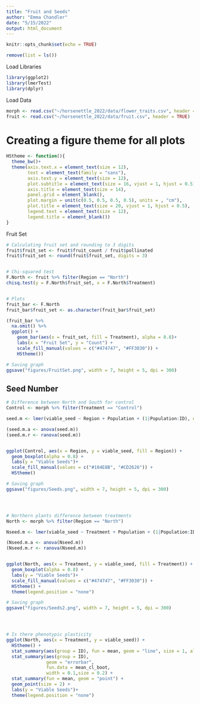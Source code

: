 ```yaml
---
title: "Fruit and Seeds"
author: "Emma Chandler"
date: "5/15/2022"
output: html_document
---
```


```r
knitr::opts_chunk$set(echo = TRUE)
```



```r
remove(list = ls())
```

Load Libraries
```r
library(ggplot2)
library(lmerTest)
library(dplyr)
```

Load Data
```r
morph <- read.csv("~/horsenettle_2022/data/flower_traits.csv", header = TRUE)
fruit <- read.csv("~/horsenettle_2022/data/fruit.csv", header = TRUE)

```

# Creating a figure theme for all plots
```r
HStheme <- function(){            
  theme_bw()+                          
  theme(axis.text.x = element_text(size = 12), 
        text = element_text(family = "sans"), 
        axis.text.y = element_text(size = 12),
        plot.subtitle = element_text(size = 16, vjust = 1, hjust = 0.5),
        axis.title = element_text(size = 14),
        panel.grid = element_blank(),
        plot.margin = unit(c(0.5, 0.5, 0.5, 0.5), units = , "cm"),
        plot.title = element_text(size = 20, vjust = 1, hjust = 0.5),
        legend.text = element_text(size = 12),
        legend.title = element_blank())
}
```



Fruit Set
```r

# Calculating fruit set and rounding to 3 digits
fruit$fruit_set <- fruit$fruit_count / fruit$pollinated
fruit$fruit_set <- round(fruit$fruit_set, digits = 3)


# Chi-squared test
F.North <- fruit %>% filter(Region == "North")
chisq.test(y = F.North$fruit_set, x = F.North$Treatment)


# Plots
fruit_bar <- F.North
fruit_bar$fruit_set <- as.character(fruit_bar$fruit_set)

(fruit_bar %>% 
  na.omit() %>% 
  ggplot() + 
    geom_bar(aes(x = fruit_set, fill = Treatment), alpha = 0.8)+ 
    labs(x = "Fruit Set", y = "Count") +
    scale_fill_manual(values = c("#474747", "#FF3030")) + 
    HStheme())

# Saving graph
ggsave("figures/FruitSet.png", width = 7, height = 5, dpi = 300)

```



## Seed Number
```r


# Difference between North and South for control
Control <- morph %>% filter(Treatment == "Control")

seed.m <- lmer(viable_seed ~ Region + Population + (1|Population:ID), data = Control)

(seed.m.a <- anova(seed.m))
(seed.m.r <- ranova(seed.m))


ggplot(Control, aes(x = Region, y = viable_seed, fill = Region)) +
  geom_boxplot(alpha = 0.8) +
  labs(y = "Viable Seeds")+
  scale_fill_manual(values = c("#104E8B", "#CD2626")) +
  HStheme()

# Saving graph
ggsave("figures/Seeds.png", width = 7, height = 5, dpi = 300)




# Northern plants difference between treatments
North <- morph %>% filter(Region == "North")

Nseed.m <- lmer(viable_seed ~ Treatment + Population + (1|Population:ID), data = North)

(Nseed.m.a <- anova(Nseed.m))
(Nseed.m.r <- ranova(Nseed.m))


ggplot(North, aes(x = Treatment, y = viable_seed, fill = Treatment)) +
  geom_boxplot(alpha = 0.8) +
  labs(y = "Viable Seeds")+
  scale_fill_manual(values = c("#474747", "#FF3030")) +
  HStheme() +
  theme(legend.position = "none")

# Saving graph
ggsave("figures/Seeds2.png", width = 7, height = 5, dpi = 300)




# Is there phenotypic plasticity
ggplot(North, aes(x = Treatment, y = viable_seed)) +
  HStheme() +
  stat_summary(aes(group = ID), fun = mean, geom = "line", size = 1, alpha = 0.7) +
  stat_summary(aes(group = ID), 
               geom = "errorbar",
               fun.data = mean_cl_boot,
               width = 0.1,size = 0.2) +
  stat_summary(fun = mean, geom = "point") +
  geom_point(size = 2) +
  labs(y = "Viable Seeds")+
  theme(legend.position = "none")
  



```

